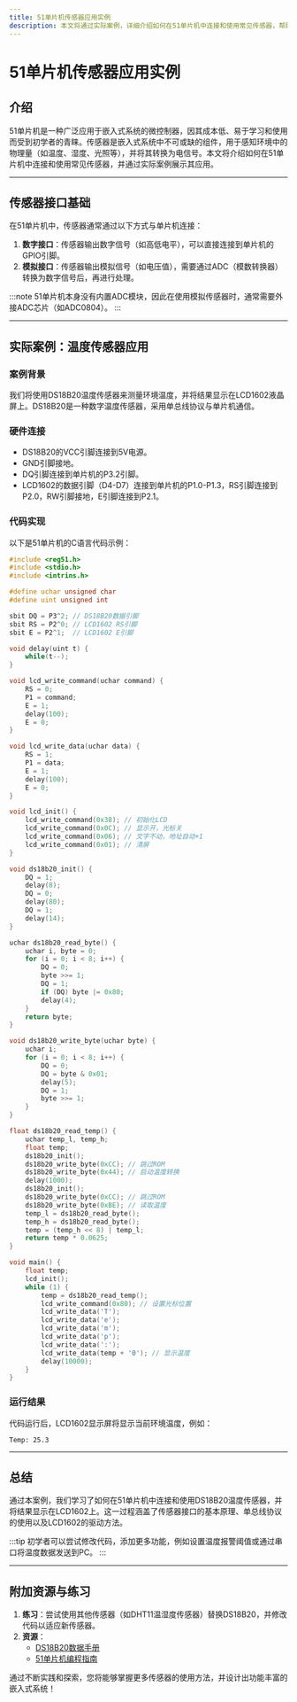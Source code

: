 ```yaml
---
title: 51单片机传感器应用实例
description: 本文将通过实际案例，详细介绍如何在51单片机中连接和使用常见传感器，帮助初学者掌握传感器接口的基本原理和应用方法。
---
```


# 51单片机传感器应用实例

## 介绍

51单片机是一种广泛应用于嵌入式系统的微控制器，因其成本低、易于学习和使用而受到初学者的青睐。传感器是嵌入式系统中不可或缺的组件，用于感知环境中的物理量（如温度、湿度、光照等），并将其转换为电信号。本文将介绍如何在51单片机中连接和使用常见传感器，并通过实际案例展示其应用。

---

## 传感器接口基础

在51单片机中，传感器通常通过以下方式与单片机连接：
1. **数字接口**：传感器输出数字信号（如高低电平），可以直接连接到单片机的GPIO引脚。
2. **模拟接口**：传感器输出模拟信号（如电压值），需要通过ADC（模数转换器）转换为数字信号后，再进行处理。

:::note
51单片机本身没有内置ADC模块，因此在使用模拟传感器时，通常需要外接ADC芯片（如ADC0804）。
:::

---

## 实际案例：温度传感器应用

### 案例背景
我们将使用DS18B20温度传感器来测量环境温度，并将结果显示在LCD1602液晶屏上。DS18B20是一种数字温度传感器，采用单总线协议与单片机通信。

### 硬件连接
- DS18B20的VCC引脚连接到5V电源。
- GND引脚接地。
- DQ引脚连接到单片机的P3.2引脚。
- LCD1602的数据引脚（D4-D7）连接到单片机的P1.0-P1.3，RS引脚连接到P2.0，RW引脚接地，E引脚连接到P2.1。

### 代码实现
以下是51单片机的C语言代码示例：

```c
#include <reg51.h>
#include <stdio.h>
#include <intrins.h>

#define uchar unsigned char
#define uint unsigned int

sbit DQ = P3^2; // DS18B20数据引脚
sbit RS = P2^0; // LCD1602 RS引脚
sbit E = P2^1;  // LCD1602 E引脚

void delay(uint t) {
    while(t--);
}

void lcd_write_command(uchar command) {
    RS = 0;
    P1 = command;
    E = 1;
    delay(100);
    E = 0;
}

void lcd_write_data(uchar data) {
    RS = 1;
    P1 = data;
    E = 1;
    delay(100);
    E = 0;
}

void lcd_init() {
    lcd_write_command(0x38); // 初始化LCD
    lcd_write_command(0x0C); // 显示开，光标关
    lcd_write_command(0x06); // 文字不动，地址自动+1
    lcd_write_command(0x01); // 清屏
}

void ds18b20_init() {
    DQ = 1;
    delay(8);
    DQ = 0;
    delay(80);
    DQ = 1;
    delay(14);
}

uchar ds18b20_read_byte() {
    uchar i, byte = 0;
    for (i = 0; i < 8; i++) {
        DQ = 0;
        byte >>= 1;
        DQ = 1;
        if (DQ) byte |= 0x80;
        delay(4);
    }
    return byte;
}

void ds18b20_write_byte(uchar byte) {
    uchar i;
    for (i = 0; i < 8; i++) {
        DQ = 0;
        DQ = byte & 0x01;
        delay(5);
        DQ = 1;
        byte >>= 1;
    }
}

float ds18b20_read_temp() {
    uchar temp_l, temp_h;
    float temp;
    ds18b20_init();
    ds18b20_write_byte(0xCC); // 跳过ROM
    ds18b20_write_byte(0x44); // 启动温度转换
    delay(1000);
    ds18b20_init();
    ds18b20_write_byte(0xCC); // 跳过ROM
    ds18b20_write_byte(0xBE); // 读取温度
    temp_l = ds18b20_read_byte();
    temp_h = ds18b20_read_byte();
    temp = (temp_h << 8) | temp_l;
    return temp * 0.0625;
}

void main() {
    float temp;
    lcd_init();
    while (1) {
        temp = ds18b20_read_temp();
        lcd_write_command(0x80); // 设置光标位置
        lcd_write_data('T');
        lcd_write_data('e');
        lcd_write_data('m');
        lcd_write_data('p');
        lcd_write_data(':');
        lcd_write_data(temp + '0'); // 显示温度
        delay(10000);
    }
}
```

### 运行结果
代码运行后，LCD1602显示屏将显示当前环境温度，例如：
```
Temp: 25.3
```

---

## 总结

通过本案例，我们学习了如何在51单片机中连接和使用DS18B20温度传感器，并将结果显示在LCD1602上。这一过程涵盖了传感器接口的基本原理、单总线协议的使用以及LCD1602的驱动方法。

:::tip
初学者可以尝试修改代码，添加更多功能，例如设置温度报警阈值或通过串口将温度数据发送到PC。
:::

---

## 附加资源与练习

1. **练习**：尝试使用其他传感器（如DHT11温湿度传感器）替换DS18B20，并修改代码以适应新传感器。
2. **资源**：
   - [DS18B20数据手册](https://www.analog.com/media/en/technical-documentation/data-sheets/ds18b20.pdf)
   - [51单片机编程指南](https://www.microchip.com/design-centers/8-bit)

通过不断实践和探索，您将能够掌握更多传感器的使用方法，并设计出功能丰富的嵌入式系统！